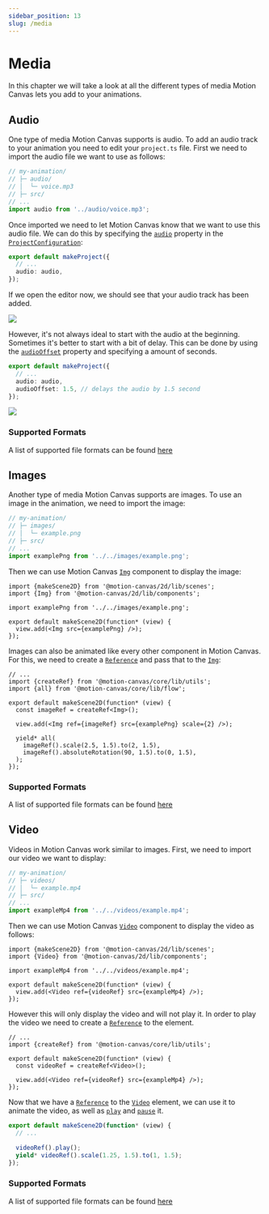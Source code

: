 ```yaml
---
sidebar_position: 13
slug: /media
---
```



# Media

In this chapter we will take a look at all the different types of media Motion
Canvas lets you add to your animations.

## Audio

One type of media Motion Canvas supports is audio. To add an audio track to your
animation you need to edit your `project.ts` file. First we need to import the
audio file we want to use as follows:

```ts
// my-animation/
// ├─ audio/
// │  └─ voice.mp3
// ├─ src/
// ...
import audio from '../audio/voice.mp3';
```

Once imported we need to let Motion Canvas know that we want to use this audio
file. We can do this by specifying the
[`audio`](/api/core/index/ProjectConfig#audio) property in the
[`ProjectConfiguration`](/api/core/index/ProjectConfig):

```ts
export default makeProject({
  // ...
  audio: audio,
});
```

If we open the editor now, we should see that your audio track has been added.

![](@site/static/img/media/editor-audio-track.png)

However, it's not always ideal to start with the audio at the beginning.
Sometimes it's better to start with a bit of delay. This can be done by using
the [`audioOffset`](/api/core/index/ProjectConfig#audioOffset) property and
specifying a amount of seconds.

```ts
export default makeProject({
  // ...
  audio: audio,
  audioOffset: 1.5, // delays the audio by 1.5 second
});
```

![](@site/static/img/media/editor-audio-track-delayed.png)

### Supported Formats

A list of supported file formats can be found
[here](https://developer.mozilla.org/en-US/docs/Web/Media/Formats/Audio_codecs#common_codecs)

## Images

Another type of media Motion Canvas supports are images. To use an image in the
animation, we need to import the image:

```ts
// my-animation/
// ├─ images/
// │  └─ example.png
// ├─ src/
// ...
import examplePng from '../../images/example.png';
```

Then we can use Motion Canvas [`Img`](/api/2d/components/Img) component to
display the image:

```tsx
import {makeScene2D} from '@motion-canvas/2d/lib/scenes';
import {Img} from '@motion-canvas/2d/lib/components';

import examplePng from '../../images/example.png';

export default makeScene2D(function* (view) {
  view.add(<Img src={examplePng} />);
});
```

Images can also be animated like every other component in Motion Canvas. For
this, we need to create a [`Reference`](/docs/references) and pass that to the
[`Img`](/api/2d/components/Img):

```tsx
// ...
import {createRef} from '@motion-canvas/core/lib/utils';
import {all} from '@motion-canvas/core/lib/flow';

export default makeScene2D(function* (view) {
  const imageRef = createRef<Img>();

  view.add(<Img ref={imageRef} src={examplePng} scale={2} />);

  yield* all(
    imageRef().scale(2.5, 1.5).to(2, 1.5),
    imageRef().absoluteRotation(90, 1.5).to(0, 1.5),
  );
});
```

<AnimationPlayer name="media-image" small />

### Supported Formats

A list of supported file formats can be found
[here](https://developer.mozilla.org/en-US/docs/Web/Media/Formats/Image_types)

## Video

Videos in Motion Canvas work similar to images. First, we need to import our
video we want to display:

```ts
// my-animation/
// ├─ videos/
// │  └─ example.mp4
// ├─ src/
// ...
import exampleMp4 from '../../videos/example.mp4';
```

Then we can use Motion Canvas [`Video`](/api/2d/components/Video) component to
display the video as follows:

```tsx
import {makeScene2D} from '@motion-canvas/2d/lib/scenes';
import {Video} from '@motion-canvas/2d/lib/components';

import exampleMp4 from '../../videos/example.mp4';

export default makeScene2D(function* (view) {
  view.add(<Video ref={videoRef} src={exampleMp4} />);
});
```

However this will only display the video and will not play it. In order to play
the video we need to create a [`Reference`](/docs/references) to the element.

```tsx
// ...
import {createRef} from '@motion-canvas/core/lib/utils';

export default makeScene2D(function* (view) {
  const videoRef = createRef<Video>();

  view.add(<Video ref={videoRef} src={exampleMp4} />);
});
```

Now that we have a [`Reference`](/docs/references) to the
[`Video`](/api/2d/components/Video) element, we can use it to animate the video,
as well as [`play`](/api/2d/components/Video#play) and
[`pause`](/api/2d/components/Video#pause) it.

```ts
export default makeScene2D(function* (view) {
  // ...

  videoRef().play();
  yield* videoRef().scale(1.25, 1.5).to(1, 1.5);
});
```

### Supported Formats

A list of supported file formats can be found
[here](https://developer.mozilla.org/en-US/docs/Web/Media/Formats/Containers)
